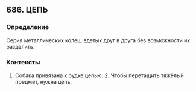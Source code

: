 ## 686. ЦЕПЬ
### Определение
Серия металлических колец, вдетых друг в друга без возможности их разделить.

### Контексты
1. Собака привязана к будке цепью. 2. Чтобы перетащить тяжёлый предмет, нужна цепь.


